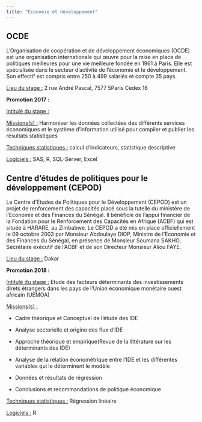 ---
title: "Economie et développement"
---

## **OCDE**

L'Organisation de coopération et de développement économiques (OCDE) est une organisation internationale qui œuvre pour la mise en place de politiques meilleures pour une vie meilleure fondée en 1961 à Paris. Elle est spécialisée dans le secteur d'activité de l'économie et le développement. Son effectif est compris entre 250 à 499 salariés et compte 35 pays.

[Lieu du stage :]{.underline} 2 rue André Pascal, 7577 5Paris Cedex 16

**Promotion 2017 :**

[Intitulé du stage :]{.underline}

[Missions(s) :]{.underline} Harmoniser les données collectées des différents services économiques et le système d'information utilisé pour compiler et publier les résultats statistiques

[Techniques statistiques :]{.underline} calcul d'indicateurs, statistique descriptive

[Logiciels :]{.underline} SAS, R, SQL-Server, Excel

## **Centre d'études de politiques pour le développement (CEPOD)**

Le Centre d'Etudes de Politiques pour le Développement (CEPOD) est un projet de renforcement des capacités placé sous la tutelle du ministère de l'Economie et des Finances du Sénégal. Il bénéficie de l'appui financier de la Fondation pour le Renforcement des Capacités en Afrique (ACBF) qui est située à HARARE, au Zimbabwe. Le CEPOD a été mis en place officiellement le 09 octobre 2003 par Monsieur Abdoulaye DIOP, Ministre de l'Economie et des Finances du Sénégal, en présence de Monsieur Soumana SAKHO, Secrétaire exécutif de l'ACBF et de son Directeur Monsieur Aliou FAYE.

[Lieu du stage :]{.underline} Dakar

**Promotion 2018 :**

[Intitulé du stage :]{.underline} Etude des facteurs déterminants des investissements direts étrangers dans les pays de l'Union économique monétaire ouest africain (UEMOA)

[Missions(s) :]{.underline}

-   Cadre théorique et Conceptuel de l'étude des IDE

-   Analyse sectorielle et origine des flux d'IDE

-   Approche théorique et empirique(Revue de la littérature sur les déterminants des IDE)

-   Analyse de la relation économétrique entre l'IDE et les différentes variables qui le déterminent le modèle

-   Données et résultats de régression

-   Conclusions et recommandations de politique économique

[Techniques statistiques :]{.underline} Régression linéaire

[Logiciels :]{.underline} R
